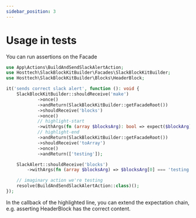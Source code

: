 ```yaml
---
sidebar_position: 3
---
```


# Usage in tests

You can run assertions on the Facade

```php
use App\Actions\BuildAndSendSlackAlertAction;
use Hosttech\SlackBlockKitBuilder\Facades\SlackBlockKitBuilder;
use Hosttech\SlackBlockKitBuilder\Blocks\HeaderBlock;

it('sends correct slack alert', function (): void {
    SlackBlockKitBuilder::shouldReceive('make')
            ->once()
            ->andReturn(SlackBlockKitBuilder::getFacadeRoot())
            ->shouldReceive('blocks')
            ->once()
            // highlight-start
            ->withArgs(fn (array $blocksArg): bool => expect($blockArg)->{0}->toBeInstanceOf(HeaderBlock::class))
            // highlight-end
            ->andReturn(SlackBlockKitBuilder::getFacadeRoot())
            ->shouldReceive('toArray')
            ->once()
            ->andReturn(['testing']);

    SlackAlert::shouldReceive('blocks')
        ->withArgs(fn (array $blocksArg) => $blocksArg[0] === 'testing');

    // imaginary action we're testing
    resolve(BuildAndSendSlackAlertAction::class)();
});
```

In the callback of the highlighted line, you can extend the expectation chain, e.g. asserting HeaderBlock has the correct content.